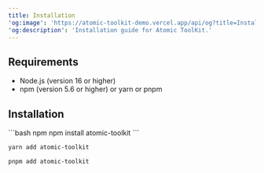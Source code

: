 ```yaml
---
title: Installation
'og:image': 'https://atomic-toolkit-demo.vercel.app/api/og?title=Installation'
'og:description': 'Installation guide for Atomic ToolKit.'
---
```


## Requirements

-   Node.js (version 16 or higher)
-   npm (version 5.6 or higher) or yarn or pnpm

## Installation

<CodeGroup>
```bash npm
npm install atomic-toolkit
```

```bash yarn
yarn add atomic-toolkit
```

```bash pnpm
pnpm add atomic-toolkit
```

</CodeGroup>
